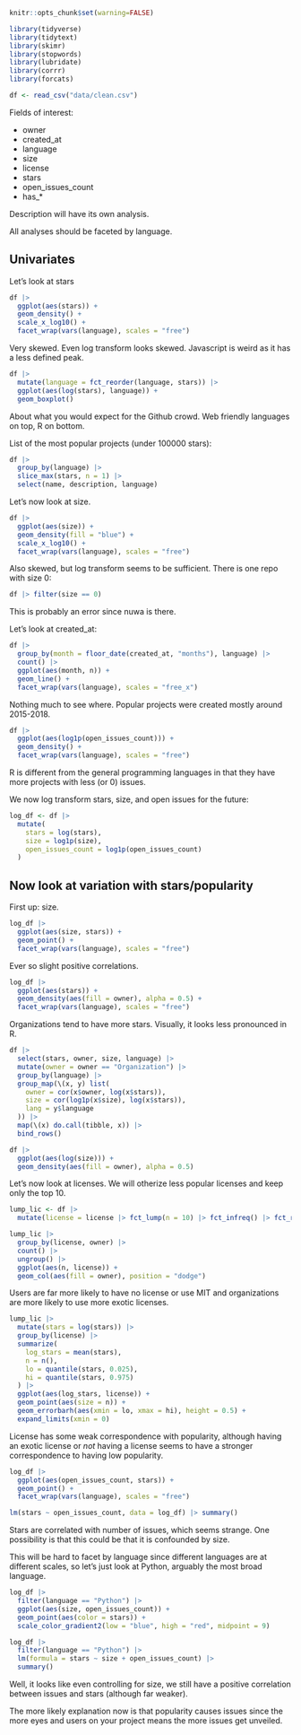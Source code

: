 ```r
knitr::opts_chunk$set(warning=FALSE)
```

```r
library(tidyverse)
library(tidytext)
library(skimr)
library(stopwords)
library(lubridate)
library(corrr)
library(forcats)
```

```r
df <- read_csv("data/clean.csv")
```

Fields of interest:

* owner
* created_at
* language
* size
* license
* stars
* open_issues_count
* has_*

Description will have its own analysis.

All analyses should be faceted by language.

## Univariates

Let's look at stars

```r
df |>
  ggplot(aes(stars)) +
  geom_density() +
  scale_x_log10() +
  facet_wrap(vars(language), scales = "free")
```

Very skewed.  Even log transform looks skewed.  Javascript is weird as it has a less defined peak.

```r
df |>
  mutate(language = fct_reorder(language, stars)) |>
  ggplot(aes(log(stars), language)) +
  geom_boxplot()
```

About what you would expect for the Github crowd.  Web friendly languages on top, R on bottom.

List of the most popular projects (under 100000 stars):

```r
df |>
  group_by(language) |>
  slice_max(stars, n = 1) |>
  select(name, description, language)
```

Let's now look at size.

```r
df |>
  ggplot(aes(size)) +
  geom_density(fill = "blue") +
  scale_x_log10() +
  facet_wrap(vars(language), scales = "free")
```

Also skewed, but log transform seems to be sufficient.  There is one repo with size 0:

```r
df |> filter(size == 0)
```

This is probably an error since nuwa is there.

Let's look at created_at:

```r
df |>
  group_by(month = floor_date(created_at, "months"), language) |>
  count() |>
  ggplot(aes(month, n)) +
  geom_line() +
  facet_wrap(vars(language), scales = "free_x")
```

Nothing much to see where.  Popular projects were created mostly around 2015-2018.

```r
df |>
  ggplot(aes(log1p(open_issues_count))) +
  geom_density() +
  facet_wrap(vars(language), scales = "free")
```

R is different from the general programming languages in that they have more projects with less (or 0) issues.

We now log transform stars, size, and open issues for the future:

```r
log_df <- df |>
  mutate(
    stars = log(stars),
    size = log1p(size),
    open_issues_count = log1p(open_issues_count)
  )
```

## Now look at variation with stars/popularity

First up: size.

```r
log_df |>
  ggplot(aes(size, stars)) +
  geom_point() +
  facet_wrap(vars(language), scales = "free")
```

Ever so slight positive correlations.

```r
log_df |>
  ggplot(aes(stars)) +
  geom_density(aes(fill = owner), alpha = 0.5) +
  facet_wrap(vars(language), scales = "free")
```

Organizations tend to have more stars.  Visually, it looks less pronounced in R.

```r
df |>
  select(stars, owner, size, language) |>
  mutate(owner = owner == "Organization") |>
  group_by(language) |>
  group_map(\(x, y) list(
    owner = cor(x$owner, log(x$stars)),
    size = cor(log1p(x$size), log(x$stars)),
    lang = y$language
  )) |>
  map(\(x) do.call(tibble, x)) |>
  bind_rows()
```

```r
df |>
  ggplot(aes(log(size))) +
  geom_density(aes(fill = owner), alpha = 0.5)
```

Let's now look at licenses.  We will otherize less popular licenses and keep only the top 10.

```r
lump_lic <- df |>
  mutate(license = license |> fct_lump(n = 10) |> fct_infreq() |> fct_rev())

lump_lic |>
  group_by(license, owner) |>
  count() |>
  ungroup() |>
  ggplot(aes(n, license)) +
  geom_col(aes(fill = owner), position = "dodge")
```

Users are far more likely to have no license or use MIT and organizations are more likely to use more exotic licenses.

```r
lump_lic |>
  mutate(stars = log(stars)) |>
  group_by(license) |>
  summarize(
    log_stars = mean(stars),
    n = n(),
    lo = quantile(stars, 0.025),
    hi = quantile(stars, 0.975)
  ) |>
  ggplot(aes(log_stars, license)) +
  geom_point(aes(size = n)) +
  geom_errorbarh(aes(xmin = lo, xmax = hi), height = 0.5) +
  expand_limits(xmin = 0)
```

License has some weak correspondence with popularity, although having an exotic license or *not* having a license seems to have a stronger correspondence to having low popularity.

```r
log_df |>
  ggplot(aes(open_issues_count, stars)) +
  geom_point() +
  facet_wrap(vars(language), scales = "free")

lm(stars ~ open_issues_count, data = log_df) |> summary()
```

Stars are correlated with number of issues, which seems strange.  One possibility is that this could be that it is confounded by size.

This will be hard to facet by language since different languages are at different scales, so let's just look at Python, arguably the most broad language.

```r
log_df |>
  filter(language == "Python") |>
  ggplot(aes(size, open_issues_count)) +
  geom_point(aes(color = stars)) +
  scale_color_gradient2(low = "blue", high = "red", midpoint = 9)

log_df |>
  filter(language == "Python") |>
  lm(formula = stars ~ size + open_issues_count) |>
  summary()
```

Well, it looks like even controlling for size, we still have a positive correlation between issues and stars (although far weaker).

The more likely explanation now is that popularity causes issues since the more eyes and users on your project means the more issues get unveiled.

